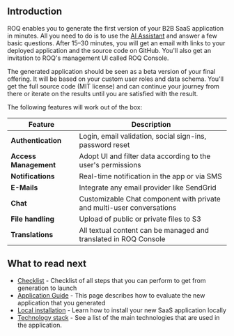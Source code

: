 
## Introduction

ROQ enables you to generate the first version of your B2B SaaS application in minutes. All you need to do is to
use the [AI Assistant](https://app.roq.ai/) and answer a few basic questions. After 15–30 minutes, you will get an email
with links to your deployed application and the source code on GitHub. You'll also get an invitation to ROQ's management
UI called ROQ Console.

The generated application should be seen as a beta version of your final offering. It will be based on your custom user
roles and data schema. You'll get the full source code (MIT license) and can continue your journey from there or 
iterate on the results until you are satisfied with the result.

[//]: # (TODO show pictures)

The following features will work out of the box:

| Feature               | Description                                                           |
|-----------------------|-----------------------------------------------------------------------|
| **Authentication**    | Login, email validation, social sign-ins, password reset              | 
| **Access Management** | Adopt UI and filter data according to the user's permissions           |
| **Notifications**     | Real-time notification in the app or via SMS                          |
| **E-Mails**           | Integrate any email provider like SendGrid                            | 
| **Chat**              | Customizable Chat component with private and multi-user conversations | 
| **File handling**     | Upload of public or private files to S3                               | 
| **Translations**      | All textual content can be managed and translated in ROQ Console      | 

## What to read next

* [Checklist](/getting-started) - Checklist of all steps that you can perform to get from generation to launch
* [Application Guide](/getting-started/app-guide) - This page describes how to evaluate the new application that you generated
* [Local installation](/getting-started/installation) - Learn how to install your new SaaS application locally 
* [Technology stack](/getting-started/technology-stack) - See a list of the main technologies that are used in the 
  application.

[//]: # ()

[//]: # (ROQ provides fundamental features that every web application needs, like user & access management, file handling, and)

[//]: # (notifications. It enables teams to focus on their unique features instead of building the basic functionalities)

[//]: # (repeatedly.)

[//]: # ()

[//]: # (Usually a feature consits of different elements:)

[//]: # ()

[//]: # (- When using a ROQ feature, you can use our **React UI Components** and drag these into your app. You can adjust the)

[//]: # (  styling)

[//]: # (  and options to your needs, so it looks like a seamless experience to your users.)

[//]: # (- Behind the scenes, the UI components use out **GraphQL APIs** &#40;or socket connection for Chat&#41;. With the APIs you can)

[//]: # (  trigger commands)

[//]: # (  &#40;e.g. sending a notification&#41;, seamlessly integrate data into your own app &#40;e.g. for user management&#41;, or even build)

[//]: # (  your own UI)

[//]: # (  components.)

[//]: # (- You can configure the behavior and business logic, as well as connect external tools and integrations, by using **ROQ)

[//]: # (  Console**)

[//]: # (- Behind the scenes, **ROQ Platform** is our own application contains all business logic, persistance layer etc.)

[//]: # ()

[//]: # (For security reasons, only our authentication feature ROQ Auth works differently: You can completely style it in ROQ)

[//]: # (Console and it)

[//]: # (is operated by us.)

[//]: # ()

[//]: # (Ready to go? The best way to start is to check out the [Installation Guides]&#40;/getting-started&#41;.)

[//]: # ()

[//]: # (<Callout type="warning" emoji="🦸">)

[//]: # (Once you're ready to go and want to move forward, but feel like it does not move forward as quickly as you wish, something is wrong.)

[//]: # (Then please head over to our [Community Slack]&#40;http://roqstars.com/&#41; and get)

[//]: # (instant responses from our engineers. )

[//]: # (</Callout>)

[//]: # ()

[//]: # ({/* ROQ is based on the observation that most modern SaaS applications have the same main features. Although these)

[//]: # (commodities alone won't make you unique, users still expect them, so you should offer them early. The challenge is that)

[//]: # (these commodities are hard to implement and could easily waste your time and engineering capacity. */})

[//]: # ()

[//]: # ({/*)

[//]: # ()

[//]: # (## How does ROQ work?)

[//]: # ()

[//]: # (ROQ consists of two main parts: **Functional UI Components** and a **Headless ROQ Platform**)

[//]: # ()

[//]: # (### Functional UI Components)

[//]: # ()

[//]: # (ROQ provides a set of **fully-functional and highly customizable UI components** that you can easily integrate into your)

[//]: # (application.)

[//]: # ()

[//]: # (### Headless ROQ Platform)

[//]: # ()

[//]: # (ROQ Platform represents the backend for the UI components. In addition, ROQ Platform provides)

[//]: # (GraphQL APIs that you can leverage to build your custom logic.)

[//]: # ()

[//]: # (*/})

[//]: # ()
